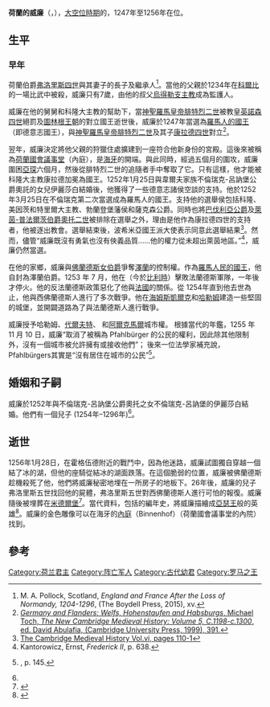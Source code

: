 {{Infobox royalty
| name        = 荷蘭的威廉
| image       = Seal of William II of Holland, King of the Holy Roman Empire (SVG).svg
| succession  = [[德國君主列表|羅馬人的國王]]
| reign       = 1247年10月3日 — 1256年1月28日
| coronation  = 1248年11月1日
| predecessor = [[康拉德四世|康拉德四世]]
| successor   = [[康瓦爾的理查|康瓦爾的理查]]
| birth_date  = 1227年2月
| death_date  = {{death date and age|1256|1|28|1227|2|df=y}}
| death_place = [[奧普梅爾|奧普梅爾]]
| house       = [[傑魯芬根家族|傑魯芬根家族]]
| father      = 荷蘭伯爵[[弗洛里斯四世|弗洛里斯四世]]
| mother      = [[布拉班特的瑪蒂爾德|布拉班特的瑪蒂爾德]]
| religion    = [[羅馬天主教|羅馬天主教]]
}}
'''荷蘭的威廉'''（{{lang-nl|Wilhelm von Holland}}，{{bd|1227年|2月|1256年|1月28日}}），[[大空位時期|大空位時期]]的{{le|對立國王|Anti-king}}，1247年至1256年在位。

== 生平 ==
===早年===
荷蘭伯爵[[弗洛里斯四世|弗洛里斯四世]]與其妻子{{link-en|布拉班特的瑪蒂爾德|Matilda of Brabant, Countess of Holland}}的長子及繼承人<ref name="Pollockxv">M. A. Pollock, Scotland, ''England and France After the Loss of Normandy, 1204-1296'', (The Boydell Press, 2015), xv.</ref>。當他的父親於1234年在[[科爾比|科爾比]]的一場比武中被殺，威廉只有7歲，由他的叔父[[烏得勒支主教區|烏得勒支主教]]{{link-en|荷蘭的托三世|Otto III van Holland|奧托三世}}成為監護人。

威廉在他的舅舅{{link-en|亨利二世（布拉班特）|Henry II, Duke of Brabant|布拉班特公爵亨利二世}}和科隆大主教{{link-en|康拉德·馮·霍赫斯塔登|Konrad von Hochstaden
}}的幫助下，當[[神聖羅馬皇帝|神聖羅馬皇帝]][[腓特烈二世_(神聖羅馬帝國)|腓特烈二世]]被教皇[[諾森四世|英諾森四世]]絕罰及[[圖林根王朝|圖林根王朝]]的對立國王{{link-en|亨利·拉斯佩|Henry Raspe}}逝世後，威廉於1247年當選為[[德國君主列表|羅馬人的國王]]（即德意志國王），與[[神聖羅馬皇帝|神聖羅馬皇帝]][[腓特烈二世_(神聖羅馬帝國)|腓特烈二世]]及其子[[康拉德四世|康拉德四世]]對立<ref>[https://books.google.co.uk/books?id=bclfdU_2lesC&printsec=frontcover&dq=intitle:New+intitle:Cambridge+intitle:Medieval+intitle:History&hl=en&newbks=1&newbks_redir=0&sa=X&ved=2ahUKEwj4yJ249u7tAhW7QEEAHVd1AxIQ6AEwAnoECAYQAg#v=onepage&q=%22young%20nephew%22&f=false ''Germany and Flanders: Welfs, Hohenstaufen and Habsburgs'', Michael Toch, ''The New Cambridge Medieval History: Volume 5, C.1198-c.1300'', ed. David Abulafia, (Cambridge University Press, 1999), 391.]</ref>。

翌年，威廉決定將他父親的狩獵住處擴建到一座符合他新身份的宮殿。這後來被稱為[[荷蘭國會議事堂|荷蘭國會議事堂]]（內庭），是[[海牙|海牙]]的開端。與此同時，經過五個月的圍攻，威廉圍困[[亞琛|亞琛]]六個月，然後從腓特烈二世的追隨者手中奪取了它。只有這樣，他才能被科隆大主教康拉德加冕為國王。1252年1月25日與韋爾夫家族不倫瑞克-呂訥堡公爵奧託的女兒伊麗莎白結婚後，他獲得了一些德意志諸侯空談的支持。他於1252年3月25日在不倫瑞克第二次當選成為羅馬人的國王。支持他的選舉侯包括科隆、美因茨和特里爾大主教、勃蘭登堡藩侯和薩克森公爵。同時也將[[巴伐利亞公爵|巴伐利亞公爵]]及[[萊茵-普法爾茨伯爵|萊茵-普法爾茨伯爵]][[鄂圖二世_(巴伐利亞公爵)|奧托二世]]被排除在選舉之外，理由是他作為康拉德四世的支持者，他被逐出教會。選舉結束後，波希米亞國王派大使表示同意此選舉結果<ref>[https://archive.org/details/in.ernet.dli.2015.282059/page/n151/mode/2up The Cambridge Medieval History Vol.vi, pages 110-1]</ref>。然而，儘管“威廉既沒有勇氣也沒有俠義品質……他的權力從未超出萊茵地區。”<ref>Kantorowicz, Ernst, ''Frederick II'', p. 638.</ref>，威廉仍然當選。

在他的家鄉，威廉與[[法蘭德斯伯爵|佛蘭德斯女伯爵]]{{link-en|瑪格麗特二世 (弗蘭德)|Margaret II, Countess of Flanders|瑪格麗特二世}}爭奪[[澤蘭|澤蘭]]的控制權。作為[[德國君主列表|羅馬人民的國王]]，他自封為澤蘭伯爵。1253 年 7 月，他在{{link-en|韋斯特卡佩勒|Westkapelle, Belgium}}（今於[[比利時|比利時]]）擊敗法蘭德斯軍隊，一年後才停火。他的反法蘭德斯政策惡化了他與[[法國|法國]]的關係。從 1254年直到他去世為止，他與西佛蘭德斯人進行了多次戰爭。他在[[海姆斯凱爾克|海姆斯凱爾克]]和[[哈勒姆|哈勒姆]]建造一些堅固的城堡，並開闢道路為了與法蘭德斯人進行戰爭。

威廉授予哈勒姆、[[代爾夫特|代爾夫特]]、{{link-en|斯赫拉芬赞德|'s-Gravenzande}} 和[[阿爾克馬爾|阿爾克馬爾]]城市權。 根據當代的年鑑，1255 年 11 月 10 日，威廉“取消了被稱為 Pfahlbürger 的公民的權利，因此除其他限制外，沒有一個城市被允許擁有或接收他們”； 後來一位法學家補充說，Pfahlbürgers其實是“沒有居住在城市的公民”<ref>{{citation |title=The Histories of a Medieval German City, Worms c. 1000–c. 1300: Translation and Commentary |editor=David S. Bachrach |publisher=Routledge |year=2016}}, p. 145.</ref>。

==婚姻和子嗣==
威廉於1252年與不倫瑞克-呂訥堡公爵奧托之女不倫瑞克-呂訥堡的伊麗莎白結婚。他們有一個兒子{{link-en|弗洛里斯五世|Floris V, Count of Holland}} (1254年–1296年)<ref name="Pollockxv" />。

==逝世==
1256年1月28日，在霍格伍德附近的戰鬥中，因為他迷路，威廉試圖獨自穿越一個結了冰的湖，但他的座騎從結冰的湖面跌落。在這個脆弱的位置，威廉被佛蘭德斯趁機殺死了他，他們將威廉秘密地埋在一所房子的地板下。26年後，威廉的兒子弗洛里斯五世找回他的屍體，弗洛里斯五世對西佛蘭德斯人進行可怕的報復。威廉隨後被埋葬在[[米德爾堡|米德爾堡]]<ref>{{cite book|last=Graaf|first=Ronald P. de|title=Oorlog om Holland, 1000-1375|url=https://books.google.com/books?id=YJufxksLAgAC&pg=PA233|year=2004|publisher=Verloren|isbn=9789065508072|pages=231ff}}</ref>。當代資料，包括{{link-en|梅利斯·斯托克|Melis Stoke}}的編年史，將威廉描繪成[[亞瑟王|亞瑟王]]般的英雄<ref>{{cite book|editor=Tom Verschaffel|title=Koningsmoorden|url=https://books.google.com/books?id=BFvPPbh2Ej4C&pg=PA153|year=2000|publisher=Leuven UP|isbn=9789058670731|pages=150ff}}</ref>。威廉的金色雕像可以在海牙的[[荷蘭國會議事堂|內庭]]（Binnenhof）（荷蘭國會議事堂的內院）找到。

==參考==
{{reflist}}

{{S-start}}
{{S-hou|{{link-en|荷蘭王朝|House of Holland (nobility)}}|1227年|2月|1256年|1月28日}}
{{S-reg}}
{{s-before|{{link-en|荷蘭伯爵弗洛里斯四世|Floris IV, Count of Holland|弗洛里斯四世}}}}
{{s-title|[[荷蘭伯國|荷蘭伯爵]]|1234年－1256年}}
{{s-after|{{link-en|荷蘭伯爵弗洛里斯五世|Floris V, Count of Holland|弗洛里斯五世}}}}
{{s-before|{{link-en|亨利·拉斯佩 (圖林根)|Henry Raspe|亨利·拉斯沛}}<br>(當對立國王)}}
{{s-title|[[德國君主列表|羅馬人民的國王]]|1247年－1256年<br>當[[康拉德四世|康拉德四世]]的對立國王直至1254年5月21日}}
{{s-after|[[康瓦爾的理查|康瓦爾的理查]] 及<br>[[阿方索十世_(卡斯蒂利亞)|阿方索十世]]}}
{{S-end}}

[[Category:荷兰君主|Category:荷兰君主]]
[[Category:阵亡军人|Category:阵亡军人]]
[[Category:古代幼君|Category:古代幼君]]
[[Category:罗马之王|Category:罗马之王]]